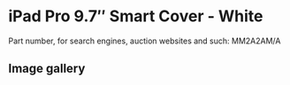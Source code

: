 
# iPad Pro 9.7″ Smart Cover - White

Part number, for search engines, auction websites and such: MM2A2AM/A

## Image gallery

<div style={{ width: "768px" }}>
  <GalleryComponent
    images={[
      {
        original: "/everysource/MM2A2.png",
        thumbnail: "/everypreview/MM2A2.png",
      },
      {
        original: "/everysource/MM2A2_AV1_GOLD.png",
        thumbnail: "/everypreview/MM2A2_AV1_GOLD.png",
      },
      {
        original: "/everysource/MM2A2_AV1_ROSEGOLD.png",
        thumbnail: "/everypreview/MM2A2_AV1_ROSEGOLD.png",
      },
      {
        original: "/everysource/MM2A2_AV1_SILVER.png",
        thumbnail: "/everypreview/MM2A2_AV1_SILVER.png",
      },
      {
        original: "/everysource/MM2A2_AV1_SPACE_GRAY.png",
        thumbnail: "/everypreview/MM2A2_AV1_SPACE_GRAY.png",
      },
      {
        original: "/everysource/MM2A2_AV2.png",
        thumbnail: "/everypreview/MM2A2_AV2.png",
      },
      {
        original: "/everysource/MM2A2_AV3.png",
        thumbnail: "/everypreview/MM2A2_AV3.png",
      }
    ]}
  />
</div>